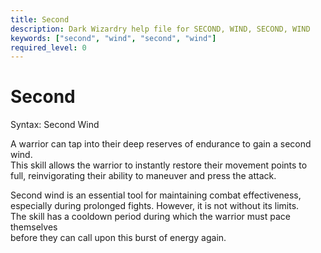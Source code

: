 ```yaml
---
title: Second
description: Dark Wizardry help file for SECOND, WIND, SECOND, WIND
keywords: ["second", "wind", "second", "wind"]
required_level: 0
---
```


# Second

Syntax: Second Wind  

A warrior can tap into their deep reserves of endurance to gain a second wind.  
This skill allows the warrior to instantly restore their movement points to  
full, reinvigorating their ability to maneuver and press the attack.  

Second wind is an essential tool for maintaining combat effectiveness,  
especially during prolonged fights. However, it is not without its limits.  
The skill has a cooldown period during which the warrior must pace themselves  
before they can call upon this burst of energy again.